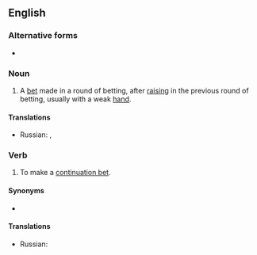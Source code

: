 ==English==

===Alternative forms===
* {{l|en|C-bet}} {{qualifier|slang}}

===Noun===
{{en-noun}}

# {{lb|en|poker}} A [[bet]] made in a round of betting, after [[raise#Verb|raising]] in the previous round of betting, usually with a weak [[hand#Noun|hand]].

====Translations====
{{trans-top}}
* Russian: {{t+|ru|контбет|m|sc=Cyrl}}, {{t+|ru|продолженная ставка|f|sc=Cyrl}}
{{trans-mid}}
{{trans-bottom}}

===Verb===
{{en-verb|continuation bet<,,bet>}}

# {{lb|en|poker}} To make a [[#Noun|continuation bet]].

====Synonyms====
* {{sense|to make such a bet}} {{l|en|continue}}

====Translations====
{{trans-top}}
* Russian: {{t+|ru|контбетить|impf}}
{{trans-mid}}
{{trans-bottom}}